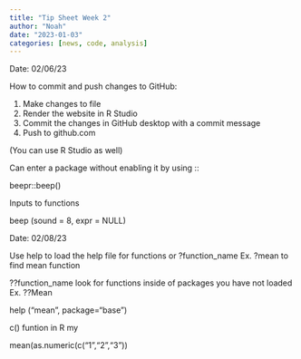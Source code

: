 ```yaml
---
title: "Tip Sheet Week 2"
author: "Noah"
date: "2023-01-03"
categories: [news, code, analysis]
---
```


Date: 02/06/23

How to commit and push changes to GitHub:

1.  Make changes to file
2.  Render the website in R Studio
3.  Commit the changes in GitHub desktop with a commit message
4.  Push to github.com

(You can use R Studio as well)

Can enter a package without enabling it by using ::

beepr::beep()

Inputs to functions

beep (sound = 8, expr = NULL)

Date: 02/08/23

Use help to load the help file for functions or ?function_name Ex. ?mean to find mean function

??function_name look for functions inside of packages you have not loaded Ex. ??Mean

help ("mean", package="base")

c() funtion in R my

mean(as.numeric(c("1","2","3"))
